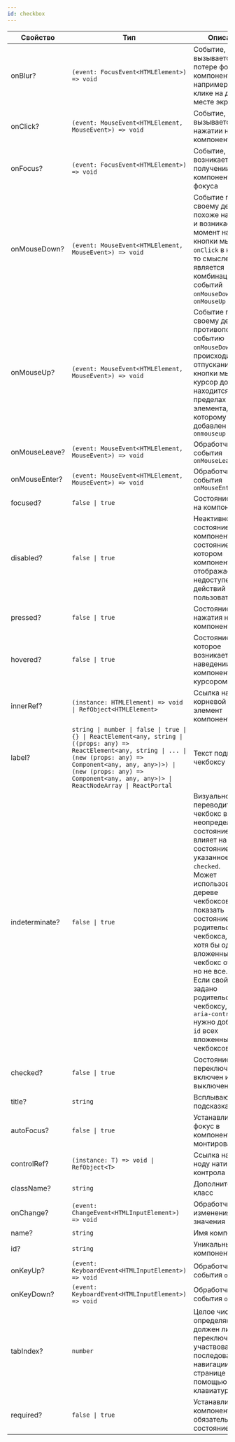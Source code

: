 ```yaml
---
id: checkbox
---
```


<!-- props:start -->
| Свойство       | Тип                                                                                                                                                                                                                                                               | Описание                                                                                                                                                                                                                                                                                                                                                                        |
| -------------- | ----------------------------------------------------------------------------------------------------------------------------------------------------------------------------------------------------------------------------------------------------------------- | ------------------------------------------------------------------------------------------------------------------------------------------------------------------------------------------------------------------------------------------------------------------------------------------------------------------------------------------------------------------------------- |
| onBlur?        | `(event: FocusEvent<HTMLElement>) => void`                                                                                                                                                                                                                        | Событие, которое вызывается при потере фокуса компонентом, например при клике на другом месте экрана                                                                                                                                                                                                                                                                            |
| onClick?       | `(event: MouseEvent<HTMLElement, MouseEvent>) => void`                                                                                                                                                                                                            | Событие, которое вызывается при нажатии на компонент                                                                                                                                                                                                                                                                                                                            |
| onFocus?       | `(event: FocusEvent<HTMLElement>) => void`                                                                                                                                                                                                                        | Событие, которое возникает при получении компонентом фокуса                                                                                                                                                                                                                                                                                                                     |
| onMouseDown?   | `(event: MouseEvent<HTMLElement, MouseEvent>) => void`                                                                                                                                                                                                            | Событие по своему действию похоже на `onClick` и возникает в момент нажатия кнопки мыши; `onClick` в каком-то смысле является комбинацией событий `onMouseDown` и `onMouseUp`                                                                                                                                                                                                   |
| onMouseUp?     | `(event: MouseEvent<HTMLElement, MouseEvent>) => void`                                                                                                                                                                                                            | Событие по своему действию противоположно событию `onMouseDown` и происходит при отпускании кнопки мыши; курсор должен находится в пределах HTML-элемента, к которому добавлен атрибут `onmouseup`                                                                                                                                                                              |
| onMouseLeave?  | `(event: MouseEvent<HTMLElement, MouseEvent>) => void`                                                                                                                                                                                                            | Обработчик события `onMouseLeave`                                                                                                                                                                                                                                                                                                                                               |
| onMouseEnter?  | `(event: MouseEvent<HTMLElement, MouseEvent>) => void`                                                                                                                                                                                                            | Обработчик события `onMouseEnter`                                                                                                                                                                                                                                                                                                                                               |
| focused?       | `false \| true`                                                                                                                                                                                                                                                   | Состояние фокуса на компоненте                                                                                                                                                                                                                                                                                                                                                  |
| disabled?      | `false \| true`                                                                                                                                                                                                                                                   | Неактивное состояние компонента: состояние, при котором компонент отображается, но недоступен для действий пользователя                                                                                                                                                                                                                                                         |
| pressed?       | `false \| true`                                                                                                                                                                                                                                                   | Состояние нажатия на компоненте                                                                                                                                                                                                                                                                                                                                                 |
| hovered?       | `false \| true`                                                                                                                                                                                                                                                   | Состояние, которое возникает при наведении на компонент курсором                                                                                                                                                                                                                                                                                                                |
| innerRef?      | `(instance: HTMLElement) => void \| RefObject<HTMLElement>`                                                                                                                                                                                                       | Ссылка на корневой DOM-элемент компонента                                                                                                                                                                                                                                                                                                                                       |
| label?         | `string \| number \| false \| true \| {} \| ReactElement<any, string \| ((props: any) => ReactElement<any, string \| ... \| (new (props: any) => Component<any, any, any>)>) \| (new (props: any) => Component<any, any, any>)> \| ReactNodeArray \| ReactPortal` | Текст подписи к чекбоксу                                                                                                                                                                                                                                                                                                                                                        |
| indeterminate? | `false \| true`                                                                                                                                                                                                                                                   | Визуально переводит чекбокс в неопределенное состояние. Не влияет на состояние, указанное в `checked`.<br />Может использоваться в дереве чекбоксов, чтобы показать состояние родительского чекбокса, когда хотя бы один вложенный чекбокс отмечен, но не все.<br />Если свойство задано родительскому чекбоксу, то в `aria-controls` нужно добавить `id` всех вложенных чекбоксов. |
| checked?       | `false \| true`                                                                                                                                                                                                                                                   | Состояние переключателя: включен или выключен                                                                                                                                                                                                                                                                                                                                   |
| title?         | `string`                                                                                                                                                                                                                                                          | Всплывающая подсказка                                                                                                                                                                                                                                                                                                                                                           |
| autoFocus?     | `false \| true`                                                                                                                                                                                                                                                   | Устанавливает фокус в компонент при монтировании                                                                                                                                                                                                                                                                                                                                |
| controlRef?    | `(instance: T) => void \| RefObject<T>`                                                                                                                                                                                                                           | Ссылка на DOM-ноду нативного контрола                                                                                                                                                                                                                                                                                                                                           |
| className?     | `string`                                                                                                                                                                                                                                                          | Дополнительный класс                                                                                                                                                                                                                                                                                                                                                            |
| onChange?      | `(event: ChangeEvent<HTMLInputElement>) => void`                                                                                                                                                                                                                  | Обработчик изменения значения                                                                                                                                                                                                                                                                                                                                                   |
| name?          | `string`                                                                                                                                                                                                                                                          | Имя компонента                                                                                                                                                                                                                                                                                                                                                                  |
| id?            | `string`                                                                                                                                                                                                                                                          | Уникальный id компонента                                                                                                                                                                                                                                                                                                                                                        |
| onKeyUp?       | `(event: KeyboardEvent<HTMLInputElement>) => void`                                                                                                                                                                                                                | Обработчик события `onKeyUp`                                                                                                                                                                                                                                                                                                                                                    |
| onKeyDown?     | `(event: KeyboardEvent<HTMLInputElement>) => void`                                                                                                                                                                                                                | Обработчик события `onKeyDown`                                                                                                                                                                                                                                                                                                                                                  |
| tabIndex?      | `number`                                                                                                                                                                                                                                                          | Целое число, определяющее, должен ли переключатель участвовать в последовательной навигации по всей странице с помощью клавиатуры                                                                                                                                                                                                                                               |
| required?      | `false \| true`                                                                                                                                                                                                                                                   | Устанавливает в компоненте обязательное состояние                                                                                                                                                                                                                                                                                                                               |
<!-- props:end -->
